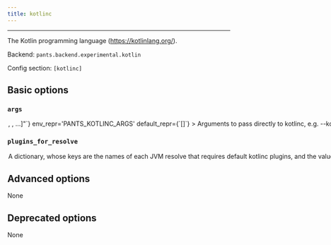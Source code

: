```yaml
---
title: kotlinc
---
```



---

The Kotlin programming language (https://kotlinlang.org/).

Backend: <span className="color--primary">`pants.backend.experimental.kotlin`</span>

Config section: <span className="color--primary">`[kotlinc]`</span>

<span className={styles.options}>

## Basic options

### `args`

<Option
  cli_repr={`--kotlinc-args="[<shell_str>, <shell_str>, ...]"`}
  env_repr='PANTS_KOTLINC_ARGS'
  default_repr={`[]`}
>

Arguments to pass directly to kotlinc, e.g. `--kotlinc-args='-Werror'`.

See https://kotlinlang.org/docs/compiler-reference.html for supported arguments.

</Option>

### `plugins_for_resolve`

<Option
  cli_repr={`--kotlinc-plugins-for-resolve="{'key1': val1, 'key2': val2, ...}"`}
  env_repr="PANTS_KOTLINC_PLUGINS_FOR_RESOLVE"
  default_repr={`{}`}
>

A dictionary, whose keys are the names of each JVM resolve that requires
default `kotlinc` plugins, and the value is a comma-separated string
consisting of kotlinc plugin names. Each specified plugin must have a
corresponding `kotlinc_plugin` target that specifies that name in either its
`plugin_name` field or is the same as its target name.

</Option>

## Advanced options

None

## Deprecated options

None

</span>
